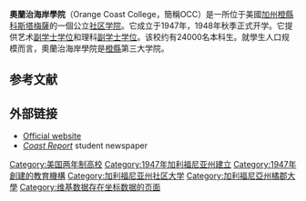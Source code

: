 {{Infobox university
| Name = 奧蘭治海岸學院
| native_name = 
| image = Orange Coast College logo.svg
| latin_name = 
| motto = We'll help you get there.
| Established = 1947
| type = [[公立大學|公立大學]]、[[社区学院|社区学院]]

| chancellor = 
| president = 
| dean = 
| vice-president = 
| provost = 
| vice_chancellor = 
| principal = 
| head_label = 
| head = 
| rector = 
| faculty = 
| staff = 
| students = 25,000 (2016)<ref>http://datamart.cccco.edu/Students/Enrollment_Status.aspx</ref>
| undergrad = 
| doctoral = 
| address = 
| country = 美國
| state = [[加利福尼亚州|加利福尼亚州]]
| city = [[科斯塔梅薩|科斯塔梅薩]]
| coor = {{coord|33|40|14|N|117|54|43|W|region:US-CA_type:edu|display=title}}
| campus = 
| free_label = 
| free = 
| Colors = 
| nickname = Pirates
| mascot = Pete the Pirate
| affiliations = 
| website = [http://www.orangecoastcollege.edu www.orangecoastcollege.edu]
| logo = 
| footnotes = 
}}
'''奧蘭治海岸學院'''（Orange Coast College，簡稱OCC）是一所位于美國[[加州|加州]][[橙縣_(加利福尼亞州)|橙縣]][[科斯塔梅薩|科斯塔梅薩]]的一個公立[[社区学院|社区学院]]。它成立于1947年，1948年秋季正式开学。它提供艺术[[副學士|副学士学位]]和理科[[副學士|副学士学位]]。该校约有24000名本科生。就學生人口规模而言，奧蘭治海岸學院是[[橙縣_(加利福尼亞州)|橙縣]]第三大学院。

==参考文献==
{{reflist}}

== 外部链接 ==

* [http://www.orangecoastcollege.edu/ Official website] {{Wayback|url=http://www.orangecoastcollege.edu/ |date=20120731101724 }}
* [http://www.coastreportonline.com/ ''Coast Report''] {{Wayback|url=http://www.coastreportonline.com/ |date=20210125111157 }} student newspaper

[[Category:美国两年制高校|Category:美国两年制高校]]
[[Category:1947年加利福尼亚州建立|Category:1947年加利福尼亚州建立]]
[[Category:1947年創建的教育機構|Category:1947年創建的教育機構]]
[[Category:加利福尼亚州社区大学|Category:加利福尼亚州社区大学]]
[[Category:加利福尼亞州橘郡大學|Category:加利福尼亞州橘郡大學]]
[[Category:维基数据存在坐标数据的页面|Category:维基数据存在坐标数据的页面]]